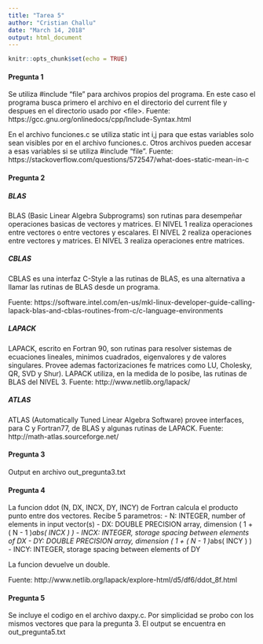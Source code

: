 ```yaml
---
title: "Tarea 5"
author: "Cristian Challu"
date: "March 14, 2018"
output: html_document
---
```


```r
knitr::opts_chunk$set(echo = TRUE)
```

#### Pregunta 1

Se utiliza #include "file" para archivos propios del programa. En este caso el programa busca primero el archivo en el directorio del current file y despues en el directorio usado por \<file\>. Fuente: https://gcc.gnu.org/onlinedocs/cpp/Include-Syntax.html

En el archivo funciones.c se utiliza static int i,j para que estas variables solo sean visibles por en el archivo funciones.c. Otros archivos pueden accesar a esas variables si se utiliza #include "file". Fuente: https://stackoverflow.com/questions/572547/what-does-static-mean-in-c

#### Pregunta 2

##### BLAS
BLAS (Basic Linear Algebra Subprograms) son rutinas para desempeñar operaciones basicas de vectores y matrices. El NIVEL 1 realiza operaciones entre vectores o entre vectores y escalares. El NIVEL 2 realiza operaciones entre vectores y matrices. El NIVEL 3 realiza operaciones entre matrices.

##### CBLAS
CBLAS es una interfaz C-Style a las rutinas de BLAS, es una alternativa a llamar las rutinas de BLAS desde un programa.

Fuente: https://software.intel.com/en-us/mkl-linux-developer-guide-calling-lapack-blas-and-cblas-routines-from-c/c-language-environments

##### LAPACK
LAPACK, escrito en Fortran 90, son rutinas para resolver sistemas de ecuaciones lineales, minimos cuadrados, eigenvalores y de valores singulares. Provee ademas factorizaciones fe matrices como LU, Cholesky, QR, SVD y Shur). LAPACK utiliza, en la medida de lo posibe, las rutinas de BLAS del NIVEL 3.
Fuente: http://www.netlib.org/lapack/

##### ATLAS
ATLAS (Automatically Tuned Linear Algebra Software) provee interfaces, para C y Fortran77, de BLAS y algunas rutinas de LAPACK. Fuente: http://math-atlas.sourceforge.net/

#### Pregunta 3
Output en archivo out_pregunta3.txt

#### Pregunta 4
La funcion ddot (N, DX, INCX, DY, INCY) de Fortran calcula el producto punto entre dos vectores. Recibe 5 parametros:
- N: INTEGER, number of elements in input vector(s)
- DX: DOUBLE PRECISION array, dimension ( 1 + ( N - 1 )*abs( INCX ) )
- INCX: INTEGER, storage spacing between elements of DX
- DY: DOUBLE PRECISION array, dimension ( 1 + ( N - 1 )*abs( INCY ) )
- INCY: INTEGER, storage spacing between elements of DY

La funcion devuelve un double.

Fuente: http://www.netlib.org/lapack/explore-html/d5/df6/ddot_8f.html

#### Pregunta 5
Se incluye el codigo en el archivo daxpy.c. Por simplicidad se probo con los mismos vectores que para la pregunta 3. El output se encuentra en out_pregunta5.txt
